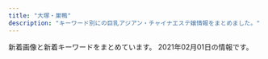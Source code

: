```yaml
---
title: "大塚・巣鴨"
description: "キーワード別にの巨乳アジアン・チャイナエステ嬢情報をまとめました。"
---
```


新着画像と新着キーワードをまとめています。
2021年02月01日の情報です。

<DmmAffiliateIns />
<KeywordTable
  shops={
    [
    {
        "name": "\u7652\u3057\u306e\u5fc3",
        "url": "http://iyasi.relaxnabi.com/",
        "station": "JR\u5927\u585a\u99c5\u5357\u53e3",
        "keywords": {
            "92": 1,
            "89": 1,
            "88": 1,
            "C": 4,
            "G": 1,
            "E": 4,
            "D": 9,
            "90": 1,
            "F": 1
        },
        "img_links": [
            "http://iyasi.relaxnabi.com/css/staff/staff45.jpg",
            "http://iyasi.relaxnabi.com/css/staff/staff007-a.jpg",
            "http://iyasi.relaxnabi.com/css/staff/staff24.jpg",
            "http://iyasi.relaxnabi.com/css/staff/staff33-e.jpg",
            "http://iyasi.relaxnabi.com/css/staff/staff47.jpg",
            "http://iyasi.relaxnabi.com/css/staff/staff40.jpg",
            "http://iyasi.relaxnabi.com/css/staff/staff47-a.jpg",
            "http://iyasi.relaxnabi.com/css/staff/staff33-c.jpg",
            "http://iyasi.relaxnabi.com/css/top0004-right.jpg",
            "http://iyasi.relaxnabi.com/css/staff/staff38-a.jpg",
            "http://iyasi.relaxnabi.com/css/staff/staff51.jpg",
            "http://iyasi.relaxnabi.com/css/staff/staff29-a.jpg",
            "http://iyasi.relaxnabi.com/css/nav/nav-002.png",
            "http://iyasi.relaxnabi.com/css/c-00001.jpg",
            "http://iyasi.relaxnabi.com/css/staff/staff39.jpg",
            "http://iyasi.relaxnabi.com/css/staff/staff007-b.jpg",
            "http://iyasi.relaxnabi.com/css/nav/nav-005.png",
            "http://iyasi.relaxnabi.com/css/staff/staff46.jpg",
            "http://iyasi.relaxnabi.com/css/staff/staff33.jpg",
            "http://iyasi.relaxnabi.com/css/staff/staff007.jpg",
            "http://iyasi.relaxnabi.com/css/staff/staff33-d.jpg",
            "http://iyasi.relaxnabi.com/css/staff/staff44-a.jpg",
            "http://iyasi.relaxnabi.com/css/top04-left.jpg",
            "http://iyasi.relaxnabi.com/css/staff/staff37-a.jpg",
            "http://iyasi.relaxnabi.com/css/staff/staff41.jpg",
            "http://iyasi.relaxnabi.com/css/staff/staff018.jpg",
            "http://iyasi.relaxnabi.com/css/staff/staff0002-a.jpg",
            "http://iyasi.relaxnabi.com/css/nav/nav-006.png",
            "http://iyasi.relaxnabi.com/css/staff/staff0002-b.jpg",
            "http://iyasi.relaxnabi.com/css/staff/staff49.jpg",
            "http://iyasi.relaxnabi.com/css/staff/staff29.jpg",
            "http://iyasi.relaxnabi.com/css/staff/staff24-b.jpg",
            "http://iyasi.relaxnabi.com/css/staff/staff40-a.jpg",
            "http://iyasi.relaxnabi.com/css/staff/staff45-a.jpg",
            "http://iyasi.relaxnabi.com/css/staff/staff41-a.jpg",
            "http://iyasi.relaxnabi.com/css/staff/staff29-b.jpg",
            "http://iyasi.relaxnabi.com/css/staff/staff016.jpg",
            "http://iyasi.relaxnabi.com/css/staff/staff019-a.jpg",
            "http://iyasi.relaxnabi.com/css/staff/naiyo02.jpg",
            "http://iyasi.relaxnabi.com/css/staff/staff006.jpg",
            "http://iyasi.relaxnabi.com/css/staff/staff33-b.jpg",
            "http://iyasi.relaxnabi.com/css/staff/staff019.jpg",
            "http://iyasi.relaxnabi.com/css/staff/staff52.jpg",
            "http://iyasi.relaxnabi.com/css/top03.jpg",
            "http://iyasi.relaxnabi.com/css/nav/nav-003.png",
            "http://iyasi.relaxnabi.com/css/staff/staff39-a.jpg",
            "http://iyasi.relaxnabi.com/css/staff/staff53-a.jpg",
            "http://iyasi.relaxnabi.com/css/top01.jpg",
            "http://iyasi.relaxnabi.com/css/staff/staff33-a.jpg",
            "http://iyasi.relaxnabi.com/css/staff/staff0002.jpg",
            "http://iyasi.relaxnabi.com/css/tel09.png",
            "http://iyasi.relaxnabi.com/css/staff/staff37-b.jpg",
            "http://iyasi.relaxnabi.com/css/staff/staff39-b.jpg",
            "http://iyasi.relaxnabi.com/css/nav/nav-004.png",
            "http://iyasi.relaxnabi.com/css/staff/staff52-a.jpg",
            "http://iyasi.relaxnabi.com/css/staff/staff016-a.jpg",
            "http://iyasi.relaxnabi.com/css/staff/staff46-a.jpg",
            "http://iyasi.relaxnabi.com/css/staff/staff006-a.jpg",
            "http://iyasi.relaxnabi.com/css/nav/nav-001.png",
            "http://iyasi.relaxnabi.com/css/staff/staff26.jpg",
            "http://iyasi.relaxnabi.com/css/recurit07.jpg",
            "http://iyasi.relaxnabi.com/css/staff/staff49-a.jpg",
            "http://iyasi.relaxnabi.com/css/staff/staff37.jpg",
            "http://iyasi.relaxnabi.com/css/staff/staff44.jpg",
            "http://iyasi.relaxnabi.com/css/staff/staff26-a.jpg",
            "http://iyasi.relaxnabi.com/css/staff/staff24-a.jpg",
            "http://iyasi.relaxnabi.com/css/staff/staff29-c.jpg",
            "http://iyasi.relaxnabi.com/css/staff/staff53.jpg",
            "http://iyasi.relaxnabi.com/css/staff/staff28-a.jpg",
            "http://iyasi.relaxnabi.com/css/staff/staff018-a.jpg",
            "http://iyasi.relaxnabi.com/css/staff/naiyo01.jpg",
            "http://iyasi.relaxnabi.com/css/staff/staff28.jpg",
            "http://iyasi.relaxnabi.com/css/staff/staff38.jpg",
            "http://iyasi.relaxnabi.com/css/staff/staff26-b.jpg"
        ]
    },
    {
        "name": "\u306d\u3053\u3061\u3083\u3093",
        "station": "JR\u99d2\u8fbc\u99c5\u6771\u53e3",
        "img_links": [
            "http://www.nekochan.masg.info/files/006-02.jpg",
            "http://www.nekochan.masg.info/files/004.jpg",
            "http://www.nekochan.masg.info/files/002.jpg",
            "http://www.nekochan.masg.info/images/int1.jpg",
            "http://www.nekochan.masg.info/files/005.jpg",
            "http://www.nekochan.masg.info/images/news.jpg",
            "http://www.nekochan.masg.info/files/002-02.jpg",
            "http://www.nekochan.masg.info/files/001.jpg",
            "http://www.nekochan.masg.info/files/003-02.jpg",
            "http://www.nekochan.masg.info/images/tel.jpg",
            "http://www.nekochan.masg.info/images/mobile.jpg",
            "http://www.nekochan.masg.info/images/head.jpg",
            "http://www.nekochan.masg.info/images/sys.jpg",
            "http://www.nekochan.masg.info/files/004-02.jpg",
            "http://www.nekochan.masg.info/files/003.jpg",
            "http://www.nekochan.masg.info/images/staff_t.jpg",
            "http://www.nekochan.masg.info/files/005-02.jpg",
            "http://www.nekochan.masg.info/images/interior_t.jpg",
            "http://www.nekochan.masg.info/files/006.jpg",
            "http://www.nekochan.masg.info/images/int2.jpg",
            "http://www.nekochan.masg.info/files/001-02.jpg"
        ],
        "url": "http://www.nekochan.masg.info/",
        "keywords": {
            "C": 2,
            "88": 2,
            "81": 1,
            "90": 1,
            "87": 1,
            "D": 3,
            "E": 1,
            "83": 1
        }
    },
    {
        "url": "https://koi-relax.tokyo/",
        "station": "JR\u5de3\u9d28\u99c5",
        "keywords": {
            "E": 6,
            "C": 3,
            "\u30bb\u30af\u30b7\u30fc": 2,
            "D": 15
        },
        "name": "\u604b",
        "img_links": [
            "https://koi-relax.tokyo/wp-content/themes/este/img/top-img01.png",
            "https://koi-relax.tokyo/wp-content/themes/este/img/tel.png",
            "https://koi-relax.tokyo/wp-content/themes/este/img/top-img03d.png",
            "https://koi-relax.tokyo/wp-content/uploads/2018/12/876543567890a.jpg",
            "https://koi-relax.tokyo/wp-content/themes/este/img/1.jpg",
            "https://koi-relax.tokyo/wp-content/uploads/2020/07/34567281.jpg",
            "https://koi-relax.tokyo/wp-content/themes/este/img/top-img02.png",
            "https://koi-relax.tokyo/wp-content/themes/este/img/top-img04.png",
            "https://koi-relax.tokyo/wp-content/uploads/2019/12/wearsdtiuyt.jpg",
            "https://koi-relax.tokyo/wp-content/themes/este/img/top-img051.png",
            "https://koi-relax.tokyo/wp-content/uploads/2019/12/warestdyfu.jpg",
            "https://koi-relax.tokyo/wp-content/themes/este/img/3.jpg",
            "https://koi-relax.tokyo/wp-content/uploads/2020/01/9rtfytughisa.jpg",
            "https://koi-relax.tokyo/wp-content/uploads/2019/12/aewrstdyfu.jpg",
            "https://koi-relax.tokyo/wp-content/themes/este/img/tel01.png",
            "https://koi-relax.tokyo/wp-content/themes/este/img/2.jpg",
            "https://koi-relax.tokyo/wp-content/uploads/2019/12/wearstdyfu.jpg",
            "https://koi-relax.tokyo/wp-content/uploads/2020/01/9ertsdyfugi.jpg",
            "https://koi-relax.tokyo/wp-content/uploads/2020/01/9tfuygihojsa.jpg",
            "https://koi-relax.tokyo/wp-content/themes/este/img/4.jpg",
            "https://koi-relax.tokyo/wp-content/uploads/2020/01/9saviyaa.jpg"
        ]
    },
    {
        "name": "\u99a8-\u304b\u304a\u308a-",
        "keywords": {
            "D": 46
        },
        "station": "JR\u5927\u585a\u99c5\u5317\u53e3",
        "url": "http://rinpa-awa.info/",
        "img_links": [
            "http://rinpa-awa.info/wp/wp-content/uploads/2019/10/1setrdyfugiho.jpg",
            "http://rinpa-awa.info/wp/wp-content/uploads/2019/12/aewrestdyfu.jpg",
            "http://rinpa-awa.info/wp/wp-content/themes/Butterfly2_ver_1_3/images/room/4.jpg",
            "http://rinpa-awa.info/wp/wp-content/themes/Butterfly2_ver_1_3/images/call.png",
            "http://rinpa-awa.info/wp/wp-content/uploads/2020/08/7865432f.jpg",
            "http://rinpa-awa.info/wp/wp-content/uploads/2019/12/rdtfyugh.jpg",
            "http://rinpa-awa.info/wp/wp-content/themes/Butterfly2_ver_1_3/images/room/2.jpg",
            "http://rinpa-awa.info/wp/wp-content/uploads/2019/12/arstdyfu.jpg",
            "http://rinpa-awa.info/wp/wp-content/uploads/2020/06/fcgvhbjsa.jpg",
            "http://rinpa-awa.info/wp/wp-content/themes/Butterfly2_ver_1_3/event/top-img10.jpg",
            "http://rinpa-awa.info/wp/wp-content/uploads/2017/05/d.png",
            "http://rinpa-awa.info/wp/wp-content/uploads/2019/12/srtdyfu.jpg",
            "http://rinpa-awa.info/wp/wp-content/uploads/2020/08/8765421.jpg",
            "http://rinpa-awa.info/wp/wp-content/uploads/2019/10/estrdyfugiho.jpg",
            "http://rinpa-awa.info/wp/wp-content/themes/Butterfly2_ver_1_3/images/tel.png",
            "http://rinpa-awa.info/wp/wp-content/themes/Butterfly2_ver_1_3/event/top-img02.png",
            "http://rinpa-awa.info/wp/wp-content/themes/Butterfly2_ver_1_3/images/room/3.jpg",
            "http://rinpa-awa.info/wp/wp-content/uploads/2020/08/31222kasaoa.jpg",
            "http://rinpa-awa.info/wp/wp-content/uploads/2019/09/estdryfugi.jpg",
            "http://rinpa-awa.info/wp/wp-content/uploads/2019/12/waerstdyfu.jpg",
            "http://rinpa-awa.info/wp/wp-content/uploads/2019/09/setrdytfuygiuo.jpg",
            "http://rinpa-awa.info/wp/wp-content/uploads/2019/12/trdyfugi.jpg",
            "http://rinpa-awa.info/wp/wp-content/uploads/2017/04/b.png",
            "http://rinpa-awa.info/wp/wp-content/uploads/2019/12/esrtdyfugih.jpg",
            "http://rinpa-awa.info/wp/wp-content/uploads/2019/11/satfuygihkl.jpg",
            "http://rinpa-awa.info/wp/wp-content/themes/Butterfly2_ver_1_3/images/room/1.jpg",
            "http://rinpa-awa.info/wp/wp-content/themes/Butterfly2_ver_1_3/event/top-img01.png",
            "http://rinpa-awa.info/wp/wp-content/uploads/2019/10/erastrdyfugihojp.jpg",
            "http://rinpa-awa.info/wp/wp-content/uploads/2019/10/estrdyfugihoi.jpg",
            "http://rinpa-awa.info/wp/wp-content/uploads/2017/04/c.png",
            "http://rinpa-awa.info/wp/wp-content/uploads/2019/12/erstdyfu.jpg",
            "http://rinpa-awa.info/wp/wp-content/uploads/2019/12/srdtyfugih.jpg",
            "http://rinpa-awa.info/wp/wp-content/uploads/2017/04/a.png",
            "http://rinpa-awa.info/wp/wp-content/uploads/2020/08/67543567a.jpg",
            "http://rinpa-awa.info/wp/wp-content/uploads/2019/09/sdrftuygiho.jpg",
            "http://rinpa-awa.info/wp/wp-content/uploads/2019/10/erstdfyguhijok.jpg",
            "http://rinpa-awa.info/wp/wp-content/uploads/2019/12/rstdyfugiho.jpg",
            "http://rinpa-awa.info/wp/wp-content/uploads/2019/08/sdrtaytfuygihoi.jpg"
        ]
    },
    {
        "img_links": [
            "http://www.relax-luck.work/sp/img/siori1.jpg",
            "http://www.relax-luck.work/sp/images/rec1.jpg",
            "http://www.relax-luck.work/sp/staff/siori.jpg",
            "http://www.relax-luck.work/images/sys.png",
            "http://www.relax-luck.work/sp/images/staff_t.jpg",
            "http://www.relax-luck.work/img/miho2.jpg",
            "http://www.relax-luck.work/images/rec1.jpg",
            "http://www.relax-luck.work/sp/staff/erika.jpg",
            "http://www.relax-luck.work/images/head.jpg",
            "http://www.relax-luck.work/images/staff_t.jpg",
            "http://www.relax-luck.work/sp/staff/sizuka.jpg",
            "http://www.relax-luck.work/sp/img/erika1.jpg",
            "http://www.relax-luck.work/sp/images/ta.png",
            "http://www.relax-luck.work/sp/images/int2.png",
            "http://www.relax-luck.work/images/ta.jpg",
            "http://www.relax-luck.work/sp/images/ac1.png",
            "http://www.relax-luck.work/img/miho1.jpg",
            "http://www.relax-luck.work/sp/img/sizuka2.jpg",
            "http://www.relax-luck.work/images/tr.jpg",
            "http://www.relax-luck.work/images/interior_t.jpg",
            "http://www.relax-luck.work/sp/menu/staff.jpg",
            "http://www.relax-luck.work/img/siori2.jpg",
            "http://www.relax-luck.work/images/3.jpg",
            "http://www.relax-luck.work/img/sizuka2.jpg",
            "http://www.relax-luck.work/images/ac1.jpg",
            "http://www.relax-luck.work/images/sm.jpg",
            "http://www.relax-luck.work/images/news_t.jpg",
            "http://www.relax-luck.work/sp/staff/miho.jpg",
            "http://www.relax-luck.work/sp/img/sizuka1.jpg",
            "http://www.relax-luck.work/sp/images/ac1.jpg",
            "http://www.relax-luck.work/sp/images/rec2.jpg",
            "http://www.relax-luck.work/sp/images/head.jpg",
            "http://www.relax-luck.work/sp/img/miho1.jpg",
            "http://www.relax-luck.work/sp/img/siori2.jpg",
            "http://www.relax-luck.work/images/2.jpg",
            "http://www.relax-luck.work/sp/menu/top.jpg",
            "http://www.relax-luck.work/img/siori1.jpg",
            "http://www.relax-luck.work/sp/images/int1.png",
            "http://www.relax-luck.work/images/rec2.jpg",
            "http://www.relax-luck.work/sp/images/sys.png",
            "http://www.relax-luck.work/images/int2.png",
            "http://www.relax-luck.work/images/4.jpg",
            "http://www.relax-luck.work/sp/images/footer.jpg",
            "http://www.relax-luck.work/img/sizuka1.jpg",
            "http://www.relax-luck.work/img/erika2.jpg",
            "http://www.relax-luck.work/sp/img/miho2.jpg",
            "http://www.relax-luck.work/sp/img/erika2.jpg",
            "http://www.relax-luck.work/sp/images/tel.png",
            "http://www.relax-luck.work/sp/images/news.jpg",
            "http://www.relax-luck.work/img/erika1.jpg",
            "http://www.relax-luck.work/images/int1.png",
            "http://www.relax-luck.work/images/1.jpg",
            "http://www.relax-luck.work/sp/images/interior_t.jpg"
        ],
        "station": "JR\u5de3\u9d28\u99c5\u6b63\u9762\u53e3",
        "name": "Relax Luck",
        "url": "http://www.relax-luck.work/",
        "keywords": {}
    },
    {
        "img_links": [
            "http://iyashinomori.oks.bz/photos/sites/72/2020/10/2020101903342723.jpg",
            "http://iyashinomori.oks.bz/images/mobile.jpg",
            "http://iyashinomori.oks.bz/images/room1.jpg",
            "http://iyashinomori.oks.bz/images/bj3.jpg",
            "http://iyashinomori.oks.bz/images/room4.jpg",
            "http://iyashinomori.oks.bz/images/bj2.jpg",
            "http://iyashinomori.oks.bz/images/s_staff.png",
            "http://iyashinomori.oks.bz/images/room2.jpg",
            "http://iyashinomori.oks.bz/photos/sites/72/2020/10/2020101903314523.jpg",
            "http://iyashinomori.oks.bz/images/s_news.jpg",
            "http://iyashinomori.oks.bz/photos/sites/72/2020/10/2020101903203761.jpg",
            "http://iyashinomori.oks.bz/images/room3.jpg",
            "http://iyashinomori.oks.bz/images/top.jpg",
            "http://iyashinomori.oks.bz/photos/sites/72/2020/10/2020101903314748.jpg",
            "http://iyashinomori.oks.bz/photos/sites/72/2020/10/2020101903314625.jpg"
        ],
        "keywords": {},
        "station": "JR\u99d2\u8fbc\u99c5\u5357\u53e3",
        "name": "\u7652\u3057\u306e\u68ee",
        "url": "http://iyashinomori.oks.bz/"
    },
    {
        "keywords": {},
        "img_links": [
            "http://es-romance.work/_src/50927126/wechatimg1478.jpg",
            "http://es-romance.work/_src/52594297/wechatimg184.jpg",
            "http://es-romance.work/_src/50927124/wechatimg1619.jpg",
            "http://es-romance.work/_src/50906838/wechatimg1563.jpg",
            "http://es-romance.work/_src/51884528/wechatimg70_20210116175936719.jpg",
            "http://es-romance.work/_src/51012023/wechatimg26_20201216144753104.jpg",
            "http://es-romance.work/_src/50801637/wechatimg1561.jpg",
            "http://es-romance.work/_src/50572177/navinavi_02.png",
            "http://es-romance.work/_src/51884564/wechatimg188.jpg",
            "http://es-romance.work/_src/50906837/wechatimg1563.jpg",
            "http://es-romance.work/_src/51012032/wechatimg26_20201216144753104.jpg",
            "http://es-romance.work/_src/52594291/wechatimg188.jpg",
            "http://es-romance.work/_src/51012033/wechatimg26_20201216144753104.jpg",
            "http://es-romance.work/_src/50801639/wechatimg1562.jpg",
            "http://es-romance.work/_src/50801641/wechatimg1562.jpg",
            "http://es-romance.work/_src/50572196/wechatimg401_20201111115842621.jpg",
            "http://es-romance.work/_src/50927127/wechatimg1478.jpg",
            "http://es-romance.work/_src/52594298/wechatimg184.jpg",
            "http://es-romance.work/_src/50572203/wechatimg401_20201111115842621.jpg",
            "http://es-romance.work/_src/50801638/wechatimg1561.jpg",
            "http://es-romance.work/_src/50927121/wechatimg1613.jpg",
            "http://es-romance.work/_src/51012028/wechatimg28_20201216144753096.jpg",
            "http://es-romance.work/_src/50572199/wechatimg403_20201111115842580.jpg",
            "http://es-romance.work/_src/50572128/_k3_4082.jpg",
            "http://es-romance.work/_src/51884530/wechatimg68_20210116175936714.jpg",
            "http://es-romance.work/_src/50572195/wechatimg401_20201111115842621.jpg",
            "http://es-romance.work/_src/50572186/slider1_20201209160139057.jpg",
            "http://es-romance.work/_src/50927120/wechatimg1613.jpg",
            "http://es-romance.work/_src/50927122/wechatimg1613.jpg",
            "http://es-romance.work/_src/52594293/wechatimg189.jpg",
            "http://es-romance.work/_src/51012034/wechatimg26_20201216144753104.jpg",
            "http://es-romance.work/_src/50927114/wechatimg1613.jpg",
            "http://es-romance.work/_src/51884533/wechatimg69_20210116175936641.jpg",
            "http://es-romance.work/_src/51012026/wechatimg28_20201216144753096.jpg",
            "http://es-romance.work/_src/52594244/wechatimg68_20210116175936714.jpg",
            "http://es-romance.work/_src/50572175/navinavi_01.png",
            "http://es-romance.work/_src/50572198/wechatimg403_20201111115842580.jpg",
            "http://es-romance.work/_src/52594292/wechatimg188.jpg",
            "http://es-romance.work/_src/51884532/wechatimg69_20210116175936641.jpg",
            "http://es-romance.work/_src/51884526/wechatimg70_20210116175936719.jpg",
            "http://es-romance.work/_src/52594245/wechatimg69_20210116175936641.jpg",
            "http://es-romance.work/_src/50572179/cam.jpg",
            "http://es-romance.work/_src/50572170/slider5_20201209160139125.jpg",
            "http://es-romance.work/_src/51012027/wechatimg28_20201216144753096.jpg",
            "http://es-romance.work/_src/50572130/wechatimg198_20190126093224863.jpg",
            "http://es-romance.work/_src/51884531/wechatimg68_20210116175936714.jpg",
            "http://es-romance.work/_src/50927125/wechatimg1619.jpg",
            "http://es-romance.work/_src/50572192/wechatimg402.jpg",
            "http://es-romance.work/_src/51884523/wechatimg184.jpg",
            "http://es-romance.work/_src/50801636/wechatimg1561.jpg",
            "http://es-romance.work/_src/52594290/wechatimg188.jpg",
            "http://es-romance.work/_src/50572200/wechatimg403_20201111115842580.jpg",
            "http://es-romance.work/_src/51012029/wechatimg29_20201216144753098.jpg",
            "http://es-romance.work/_src/51012031/wechatimg29_20201216144753098.jpg",
            "http://es-romance.work/_src/51012166/wechatimg28_20201216144753096.jpg",
            "http://es-romance.work/_src/50572180/cam.jpg",
            "http://es-romance.work/_src/50801632/wechatimg1562.jpg",
            "http://es-romance.work/_src/51012024/wechatimg29_20201216144753098.jpg",
            "http://es-romance.work/_src/50572197/wechatimg401_20201111115842621.jpg",
            "http://es-romance.work/_src/50572194/wechatimg402.jpg",
            "http://es-romance.work/_src/50572204/wechatimg401_20201111115842621.jpg",
            "http://es-romance.work/_src/50572184/slider2_20201209160139115.jpg",
            "http://es-romance.work/_src/52594296/wechatimg184.jpg",
            "http://es-romance.work/_src/50801640/wechatimg1562.jpg",
            "http://es-romance.work/_src/50906836/wechatimg1563.jpg",
            "http://es-romance.work/_src/50801631/wechatimg1562.jpg",
            "http://es-romance.work/_src/50927123/wechatimg1619.jpg",
            "http://es-romance.work/_src/51884527/wechatimg70_20210116175936719.jpg",
            "http://es-romance.work/_src/51884534/wechatimg69_20210116175936641.jpg",
            "http://es-romance.work/_src/51012030/wechatimg29_20201216144753098.jpg",
            "http://es-romance.work/_src/50927128/wechatimg1478.jpg",
            "http://es-romance.work/_src/52594295/wechatimg189.jpg",
            "http://es-romance.work/_src/50572193/wechatimg402.jpg",
            "http://es-romance.work/_src/51884524/wechatimg189.jpg",
            "http://es-romance.work/_src/52594294/wechatimg189.jpg",
            "http://es-romance.work/_src/50927258/wechatimg1613.jpg",
            "http://es-romance.work/_src/52594243/wechatimg70_20210116175936719.jpg",
            "http://es-romance.work/_src/50572185/slider3_20201209160139119.jpg",
            "http://es-romance.work/_src/51884529/wechatimg68_20210116175936714.jpg"
        ],
        "name": "\u304a\u5e30\u308aBABY",
        "station": "JR\u5de3\u9d28\u99c5\u6b63\u9762\u53e3",
        "url": "http://es-romance.work/"
    },
    {
        "url": "https://townnet.ne.jp/myondon/",
        "keywords": {},
        "station": "JR\u5927\u585a\u99c5\u5317\u53e3",
        "img_links": [
            "https://townnet.ne.jp/myondon/top/view/img/v_04.jpg",
            "https://townnet.ne.jp/myondon/top/system/img/net.jpg",
            "https://townnet.ne.jp/myondon/top/img/information.jpg",
            "https://townnet.ne.jp/myondon/top/staff/img/jun2.jpg",
            "https://townnet.ne.jp/myondon/top/view/img/s_12.jpg",
            "https://townnet.ne.jp/myondon/top/staff/img/kaori_1.jpg",
            "https://townnet.ne.jp/myondon/top/view/img/v_02.jpg",
            "https://townnet.ne.jp/myondon/top/view/img/v_06.jpg",
            "https://townnet.ne.jp/myondon/img/img_02.jpg",
            "https://townnet.ne.jp/myondon/top/view/img/v_05.jpg",
            "https://townnet.ne.jp/myondon/top/view/img/s_03.jpg",
            "https://townnet.ne.jp/myondon/top/staff/img/bb.jpg",
            "https://townnet.ne.jp/myondon/top/view/img/s_10.jpg",
            "https://townnet.ne.jp/myondon/top/view/img/s_11.jpg",
            "https://townnet.ne.jp/myondon/top/view/img/v_07.jpg",
            "https://townnet.ne.jp/myondon/top/view/img/v_03.jpg",
            "https://townnet.ne.jp/myondon/top/img/net1.jpg",
            "https://townnet.ne.jp/myondon/top/view/img/s_05.jpg",
            "https://townnet.ne.jp/myondon/top/staff/img/aya.jpg",
            "https://townnet.ne.jp/myondon/top/view/img/v_01.jpg",
            "https://townnet.ne.jp/myondon/top/staff/img/hal.jpg",
            "https://townnet.ne.jp/myondon/top/access/img/kanban.jpg",
            "https://townnet.ne.jp/myondon/top/view/img/v_08.jpg",
            "https://townnet.ne.jp/myondon/top/view/img/s_02.jpg",
            "https://townnet.ne.jp/myondon/top/view/img/s_07.jpg",
            "https://townnet.ne.jp/myondon/top/staff/img/kaori.jpg",
            "https://townnet.ne.jp/myondon/top/system/img/price.jpg",
            "https://townnet.ne.jp/myondon/top/view/img/s_01.jpg",
            "https://townnet.ne.jp/myondon/top/view/img/s_06.jpg",
            "https://townnet.ne.jp/myondon/top/staff/img/g_6576.jpg",
            "https://townnet.ne.jp/myondon/top/view/img/s_09.jpg",
            "https://townnet.ne.jp/myondon/top/view/img/s_08.jpg",
            "https://townnet.ne.jp/myondon/top/staff/img/mari.jpg",
            "https://townnet.ne.jp/myondon/top/view/img/s_04.jpg"
        ],
        "name": "\u660e\u6d1e"
    },
    {
        "keywords": {
            "C": 30,
            "86": 24,
            "D": 42,
            "85": 18,
            "87": 6,
            "83": 6,
            "E": 6
        },
        "station": "\u897f\u5de3\u9d28\u99c5A3\u53e3",
        "name": "RelaCute no.1\u30fb\u30ea\u30e9\u30ad\u30e5\u30fc\u30c8 no.1",
        "url": "http://mermaid.tyo.ac/",
        "img_links": [
            "http://mermaid.tyo.ac/photos/sites/9/2020/07/2020070504012720.jpg",
            "http://mermaid.tyo.ac/images/themes/blue/s_zysx.png",
            "http://mermaid.tyo.ac/photos/sites/9/2020/07/2020070504013325.jpg",
            "http://mermaid.tyo.ac/photos/sites/9/2020/07/2020070504012859.jpg",
            "http://mermaid.tyo.ac/images/themes/blue/r3.jpg",
            "http://mermaid.tyo.ac/photos/sites/9/2021/01/2021010607193192.jpg",
            "http://mermaid.tyo.ac/images/room4.jpg",
            "http://mermaid.tyo.ac/images/room2.jpg",
            "http://mermaid.tyo.ac/photos/sites/9/2020/07/2020070504013573.jpg",
            "http://mermaid.tyo.ac/images/themes/blue/no2.png",
            "http://mermaid.tyo.ac/photos/sites/9/2020/07/2020070504014471.jpg",
            "http://mermaid.tyo.ac/images/themes/blue/s_staff.png",
            "http://mermaid.tyo.ac/photos/sites/9/2020/07/2020070504013113.jpg",
            "http://mermaid.tyo.ac/photos/sites/9/2021/01/2021010607193226.jpg",
            "http://mermaid.tyo.ac/photos/sites/9/2020/07/2020070504013841.jpg",
            "http://mermaid.tyo.ac/images/themes/blue/s_ranking.png",
            "http://mermaid.tyo.ac/photos/sites/9/2020/07/2020070504014156.jpg",
            "http://mermaid.tyo.ac/photos/sites/9/2020/07/2020070504012584.jpg",
            "http://mermaid.tyo.ac/photos/sites/9/2020/07/202007050401424.jpg",
            "http://mermaid.tyo.ac/images/themes/blue/no1.png",
            "http://mermaid.tyo.ac/images/themes/blue/mobile.jpg",
            "http://mermaid.tyo.ac/photos/sites/9/2020/07/2020070504013427.jpg",
            "http://mermaid.tyo.ac/photos/sites/9/2021/01/2021010607374113.jpg",
            "http://mermaid.tyo.ac/photos/sites/9/2020/07/2020070504014544.jpg",
            "http://mermaid.tyo.ac/images/themes/blue/line.png",
            "http://mermaid.tyo.ac/images/themes/blue/s_newface.png",
            "http://mermaid.tyo.ac/photos/sites/9/2020/07/2020070504013943.jpg",
            "http://mermaid.tyo.ac/images/themes/blue/s_link.png",
            "http://mermaid.tyo.ac/photos/sites/9/2021/01/202101060719336.jpg",
            "http://mermaid.tyo.ac/images/themes/blue/s_news.png",
            "http://mermaid.tyo.ac/images/room1.jpg",
            "http://mermaid.tyo.ac/photos/sites/9/2020/07/202007050401371.jpg",
            "http://mermaid.tyo.ac/photos/sites/9/2021/01/2021010607375590.jpg",
            "http://mermaid.tyo.ac/photos/sites/9/2020/07/2020070504014629.jpg",
            "http://mermaid.tyo.ac/photos/sites/9/2021/01/2021010607193459.jpg",
            "http://mermaid.tyo.ac/images/themes/blue/s_pickup.png",
            "http://mermaid.tyo.ac/photos/sites/9/2020/07/2020070504013051.jpg",
            "http://mermaid.tyo.ac/images/room3.jpg",
            "http://mermaid.tyo.ac/photos/sites/9/2021/01/2021010607374728.jpg",
            "http://mermaid.tyo.ac/photos/sites/9/2021/01/2021010607193228.jpg",
            "http://mermaid.tyo.ac/photos/sites/9/2021/01/2021010607373428.jpg"
        ]
    },
    {
        "name": "\u3066\u3082\u307f\u3084",
        "keywords": {},
        "img_links": [],
        "station": "JR\u99d2\u8fbc\u99c5\u6771\u53e3",
        "url": "http://ko-relax.info/"
    },
    {
        "img_links": [
            "https://sakura.aoaoeo.com/wp-content/uploads/2019/06/4312saku.jpg",
            "https://sakura.aoaoeo.com/wp-content/themes/este/img/tel_footer.png",
            "https://sakura.aoaoeo.com/wp-content/uploads/2019/06/87651saku.jpg",
            "https://sakura.aoaoeo.com/wp-content/themes/este/img/top-img01c.png",
            "https://sakura.aoaoeo.com/wp-content/uploads/2020/01/2111saku.jpg",
            "https://sakura.aoaoeo.com/wp-content/themes/este/img/call.png",
            "https://sakura.aoaoeo.com/wp-content/themes/este/img/1.jpg",
            "https://sakura.aoaoeo.com/wp-content/themes/este/img/top-img03.png",
            "https://sakura.aoaoeo.com/wp-content/themes/este/img/top-img02.png",
            "https://sakura.aoaoeo.com/wp-content/themes/este/img/tel_header.png",
            "https://sakura.aoaoeo.com/wp-content/uploads/2019/06/7865421saku.jpg",
            "https://sakura.aoaoeo.com/wp-content/themes/este/img/top-img05.png",
            "https://sakura.aoaoeo.com/wp-content/uploads/2019/06/4321saku.jpg",
            "https://sakura.aoaoeo.com/wp-content/themes/este/img/top-img01d.png",
            "https://sakura.aoaoeo.com/wp-content/themes/este/img/2.jpg",
            "https://sakura.aoaoeo.com/wp-content/themes/este/img/top-img01.png",
            "https://sakura.aoaoeo.com/wp-content/themes/este/img/3.jpg",
            "https://sakura.aoaoeo.com/wp-content/themes/este/img/4.jpg"
        ],
        "keywords": {
            "D": 8,
            "E": 10
        },
        "url": "https://sakura.aoaoeo.com/",
        "name": "SAKURA \u30ea\u30e9\u30af\u30bc\u30fc\u30b7\u30e7\u30f3",
        "station": "JR\u5927\u585a\u99c5\u5317\u53e3"
    },
    {
        "station": "JR\u99d2\u8fbc\u99c5\u5317\u53e3",
        "keywords": {
            "87": 1,
            "D": 4,
            "85": 1,
            "86": 2
        },
        "img_links": [
            "http://koukou.ests.co/images/pick.jpg",
            "http://koukou.a1.jps.cm/upload/sites/26/2021/01/2021013006464349-350x467.jpg",
            "http://koukou.ests.co/images/bjs3.jpg",
            "http://koukou.ests.co/images/mobile.jpg",
            "http://koukou.ests.co/images/acc1.jpg",
            "http://koukou.a1.jps.cm/upload/sites/26/2020/08/2020080301274439-350x467.jpg",
            "http://koukou.ests.co/images/link_line.jpg",
            "http://koukou.a1.jps.cm/upload/sites/26/2020/07/2020071510180978-200x268.jpg",
            "http://koukou.ests.co/images/acc3.jpg",
            "http://koukou.a1.jps.cm/upload/sites/26/2020/10/202010230133115-200x268.jpg",
            "http://koukou.a1.jps.cm/upload/sites/26/2020/08/2020080301274439-200x268.jpg",
            "http://koukou.ests.co/images/acc2.jpg",
            "http://koukou.ests.co/images/top.jpg",
            "http://koukou.a1.jps.cm/upload/sites/26/2020/07/2020071510180978-350x467.jpg",
            "http://koukou.a1.jps.cm/upload/sites/26/2021/01/2021013006464349-200x268.jpg",
            "http://koukou.ests.co/images/acc4.jpg",
            "http://koukou.ests.co/images/news.jpg",
            "http://koukou.a1.jps.cm/upload/sites/26/2020/10/202010230133115-350x467.jpg",
            "http://koukou.ests.co/images/staff_line.jpg"
        ],
        "name": "\u3046\u3055\u304e",
        "url": "http://koukou.ests.co/"
    },
    {
        "station": "JR\u99d2\u8fbc\u99c5\u5357\u53e3",
        "url": "http://www.ko-story.com/",
        "img_links": [
            "http://www.ko-story.com/css/staff/staff-0014-a.jpg",
            "http://www.ko-story.com/css/nav/nav-006.jpg",
            "http://www.ko-story.com/css/staff/staff-0014-b.jpg",
            "http://www.ko-story.com/css/top01-left01.png",
            "http://www.ko-story.com/css/main-staff03.jpg",
            "http://www.ko-story.com/css/staff/staff-010-a.jpg",
            "http://www.ko-story.com/css/tel01.png",
            "http://www.ko-story.com/css/main-staff01.jpg",
            "http://www.ko-story.com/css/osusume-013.jpg",
            "http://www.ko-story.com/css/nav/nav-001.jpg",
            "http://www.ko-story.com/css/nav/nav-004.jpg",
            "http://www.ko-story.com/css/staff/staff-0013-b.jpg",
            "http://www.ko-story.com/css/nav/nav-005.jpg",
            "http://www.ko-story.com/css/top01-left02.jpg",
            "http://www.ko-story.com/css/staff/staff-012-a.jpg",
            "http://www.ko-story.com/css/head-change.jpg",
            "http://www.ko-story.com/css/nav/nav-003.jpg",
            "http://www.ko-story.com/css/nav/nav-007.jpg",
            "http://www.ko-story.com/css/main-girl02.png",
            "http://www.ko-story.com/css/staff/staff-010-b.jpg",
            "http://www.ko-story.com/css/staff/staff-0013-a.jpg",
            "http://www.ko-story.com/css/nav/nav-002.jpg",
            "http://www.ko-story.com/css/osusume-011.jpg",
            "http://www.ko-story.com/css/staff/staff-012-b.jpg",
            "http://www.ko-story.com/css/top01-left03.jpg",
            "http://www.ko-story.com/css/osusume-00014a.jpg"
        ],
        "name": "\u30b9\u30c8\u30fc\u30ea\u30fc",
        "keywords": {
            "89": 2,
            "88": 6,
            "D": 8
        }
    },
    {
        "keywords": {},
        "name": "Chocolate -\u30c1\u30e7\u30b3\u30ec\u30fc\u30c8-",
        "station": "JR\u99d2\u8fbc\u99c5\u6771\u53e3",
        "url": "http://relax-treat.com/",
        "img_links": [
            "http://relax-treat.com/staff/mei/01.jpg",
            "http://relax-treat.com/css/staff/new.jpg",
            "http://relax-treat.com/css/top-left0001.jpg",
            "http://relax-treat.com/css/top-left02.jpg",
            "http://relax-treat.com/css/top02.jpg",
            "http://relax-treat.com/staff/ami/01.jpg",
            "http://relax-treat.com/staff/anna/01.jpg",
            "http://relax-treat.com/staff/ami/02.jpg",
            "http://relax-treat.com/css/tel01.png",
            "http://relax-treat.com/css/nav/nav-004.jpg",
            "http://relax-treat.com/staff/koko/01.jpg",
            "http://relax-treat.com/css/nav/nav-003.jpg",
            "http://relax-treat.com/staff/mei/02.jpg",
            "http://relax-treat.com/staff/koko/02.jpg",
            "http://relax-treat.com/css/nav/nav-002.jpg",
            "http://relax-treat.com/staff/anna/02.jpg",
            "http://relax-treat.com/css/nav/nav-001.jpg",
            "http://relax-treat.com/css/staff/up.jpg",
            "http://relax-treat.com/css/nav/nav-005.jpg",
            "http://relax-treat.com/css/nav/nav-006.jpg"
        ]
    },
    {
        "img_links": [
            "http://relax-orange.work/i/img/s5.jpg",
            "http://relax-orange.work/i/img/r1.jpg",
            "http://relax-orange.work/i/img/sta5.jpg",
            "http://relax-orange.work/i/img/r4.jpg",
            "http://relax-orange.work/img/st5.jpg",
            "http://relax-orange.work/img/sta1.jpg",
            "http://relax-orange.work/img/s3.jpg",
            "http://relax-orange.work/img/s5.jpg",
            "http://relax-orange.work/i/img/acc.jpg",
            "http://relax-orange.work/img/m60.png",
            "http://relax-orange.work/img/kanban.jpg",
            "http://relax-orange.work/img/mobile-botton-0.png",
            "http://relax-orange.work/i/img/r2.jpg",
            "http://relax-orange.work/img/m40.png",
            "http://relax-orange.work/img/m5.png",
            "http://relax-orange.work/img/m4.png",
            "http://relax-orange.work/img/m3.png",
            "http://relax-orange.work/i/img/r3.jpg",
            "http://relax-orange.work/img/m1.png",
            "http://relax-orange.work/img/nos.jpg",
            "http://relax-orange.work/i/img/s2.jpg",
            "http://relax-orange.work/img/m50.png",
            "http://relax-orange.work/img/sta3.jpg",
            "http://relax-orange.work/i/img/kanban.jpg",
            "http://relax-orange.work/img/s2.jpg",
            "http://relax-orange.work/img/sta2.jpg",
            "http://relax-orange.work/i/img/s1.jpg",
            "http://relax-orange.work/img/m30.png",
            "http://relax-orange.work/img/st2.jpg",
            "http://relax-orange.work/img/s1.jpg",
            "http://relax-orange.work/img/st3.jpg",
            "http://relax-orange.work/i/img/s3.jpg",
            "http://relax-orange.work/img/m6.png",
            "http://relax-orange.work/img/m2.png",
            "http://relax-orange.work/img/sta5.jpg",
            "http://relax-orange.work/img/st1.jpg",
            "http://relax-orange.work/img/m20.png"
        ],
        "url": "http://relax-orange.work/",
        "keywords": {
            "D": 4,
            "86": 4,
            "C": 14,
            "87": 3,
            "88": 3,
            "E": 3,
            "85": 3
        },
        "name": "\u30aa\u30ec\u30f3\u30b8",
        "station": "JR\u5de3\u9d28\u99c5\u5317\u53e3"
    }
]
}
/>
<DmmAffiliateScript />
